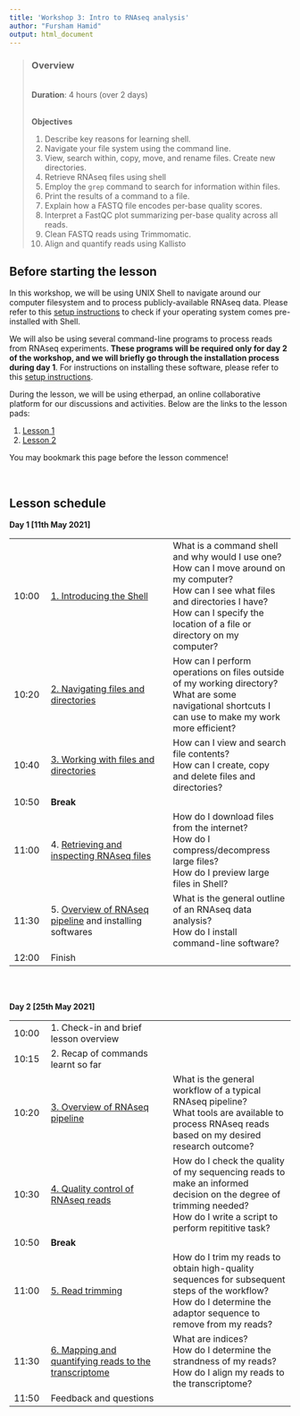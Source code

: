 ```yaml
---
title: 'Workshop 3: Intro to RNAseq analysis'
author: "Fursham Hamid"
output: html_document
---
```


> ### Overview
><br />
> **Duration**: 4 hours (over 2 days)
><br />
><br />
>
> **Objectives**
>
> 1) Describe key reasons for learning shell.
> 2) Navigate your file system using the command line.
> 3) View, search within, copy, move, and rename files. Create new directories.
> 4) Retrieve RNAseq files using shell
> 5) Employ the `grep` command to search for information within files.
> 6) Print the results of a command to a file.
> 7) Explain how a FASTQ file encodes per-base quality scores.
> 8) Interpret a FastQC plot summarizing per-base quality across all reads.
> 9) Clean FASTQ reads using Trimmomatic.
> 10) Align and quantify reads using Kallisto
><br />

## Before starting the lesson
In this workshop, we will be using UNIX Shell to navigate around our computer
filesystem and to process publicly-available RNAseq data. Please refer to this
[setup instructions](https://fursham-h.github.io/R-datascience/articles/3_RNAseq_workflow/installations.html#bashday1) to check if your operating system comes pre-installed
with Shell.  

We will also be using several command-line programs to process reads from RNAseq
experiments. **These programs will be required only for day 2 of the workshop, and
we will briefly go through the installation process during day 1**. For instructions
on installing these software, please refer to this [setup instructions](https://fursham-h.github.io/R-datascience/articles/3_RNAseq_workflow/installations.html#bashday2). 

During the lesson, we will be using etherpad, an online collaborative platform
for our discussions and activities. Below are the links to the lesson pads:

1. [Lesson 1](https://etherpad.wikimedia.org/p/CDN-RNAseqIntro-online)
2. [Lesson 2](https://etherpad.wikimedia.org/p/CDN-RNAseqIntro2-online)

You may bookmark this page before the lesson commence!

<br/ >

## Lesson schedule
**Day 1 [11th May 2021]**

||||
|:---|:------------|:------------|
|10:00|[1. Introducing the Shell](https://datacarpentry.org/shell-genomics/01-introduction/index.html)| What is a command shell and why would I use one? <br>How can I move around on my computer? <br> How can I see what files and directories I have? <br> How can I specify the location of a file or directory on my computer? |
|10:20|[2. Navigating files and directories ](https://datacarpentry.org/shell-genomics/02-the-filesystem/index.html) | How can I perform operations on files outside of my working directory?  <br> What are some navigational shortcuts I can use to make my work more efficient?  |
|10:40|[3. Working with files and directories](https://datacarpentry.org/shell-genomics/03-working-with-files/index.html) | How can I view and search file contents? <br> How can I create, copy and delete files and directories? |
|10:50|**Break**||
|11:00|4. [Retrieving and inspecting RNAseq files](https://datacarpentry.org/wrangling-genomics/02-quality-control/index.html)|  How do I download files from the internet? <br> How do I compress/decompress large files? <br> How do I preview large files in Shell?  |
|11:30|5. [Overview of RNAseq pipeline](https://raw.githubusercontent.com/fursham-h/R-datascience/master/vignettes/3_RNAseq_workflow/images/RNAseq_workflow.png) and installing softwares|  What is the general outline of an RNAseq data analysis? <br> How do I install command-line software?  |
|12:00|Finish| |

<br/>
<br/> 

**Day 2 [25th May 2021]**  

||||
|:---|:------------|:------------|
|10:00|1. Check-in and brief lesson overview| |
|10:15|2. Recap of commands learnt so far| |
|10:20|[3. Overview of RNAseq pipeline ](https://raw.githubusercontent.com/fursham-h/R-datascience/master/vignettes/3_RNAseq_workflow/images/RNAseq_workflow.png) | What is the general workflow of a typical RNAseq pipeline? <br> What tools are available to process RNAseq reads based on my desired research outcome?  |
|10:30|[4. Quality control of RNAseq reads](https://datacarpentry.org/wrangling-genomics/02-quality-control/index.html) | How do I check the quality of my sequencing reads to make an informed decision on the degree of trimming needed? <br> How do I write a script to perform repititive task? |
|10:50|**Break**||
|11:00|[5. Read trimming](https://datacarpentry.org/wrangling-genomics/03-trimming/index.html)|  How do I trim my reads to obtain high-quality sequences for subsequent steps of the workflow? <br> How do I determine the adaptor sequence to remove from my reads? |
|11:30|[6. Mapping and quantifying reads to the transcriptome](https://pachterlab.github.io/kallisto/manual)| What are indices? <br> How do I determine the strandness of my reads? <br> How do I align my reads to the transcriptome? |
|11:50|Feedback and questions| |






